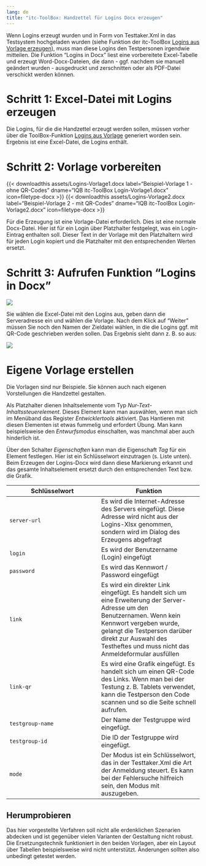 ```yaml
---
lang: de
title: "itc-ToolBox: Handzettel für Logins Docx erzeugen"
---
```


Wenn Logins erzeugt wurden und in Form von Testtaker.Xml in das Testsystem hochgeladen wurden (siehe Funktion der itc-ToolBox [Logins aus Vorlage erzeugen](logins-generate.qmd)), muss man diese Logins den Testpersonen irgendwie mitteilen. Die Funktion "Logins in Docx" liest eine vorbereitete Excel-Tabelle und erzeugt Word-Docx-Dateien, die dann - ggf. nachdem sie manuell geändert wurden - ausgedruckt und zerschnitten oder als PDF-Datei verschickt werden können.

# Schritt 1: Excel-Datei mit Logins erzeugen

Die Logins, für die die Handzettel erzeugt werden sollen, müssen vorher über die ToolBox-Funktion [Logins aus Vorlage](logins-generate.qmd) generiert worden sein. Ergebnis ist eine Excel-Datei, die Logins enthält.

# Schritt 2: Vorlage vorbereiten

{{< downloadthis assets/Logins-Vorlage1.docx label="Beispiel-Vorlage 1 - ohne QR-Codes" dname="IQB itc-ToolBox Login-Vorlage1.docx" icon=filetype-docx >}}
{{< downloadthis assets/Logins-Vorlage2.docx label="Beispiel-Vorlage 2 - mit QR-Codes" dname="IQB itc-ToolBox Login-Vorlage2.docx" icon=filetype-docx >}}

Für die Erzeugung ist eine Vorlage-Datei erforderlich. Dies ist eine normale Docx-Datei. Hier ist für ein Login über Platzhalter festgelegt, was ein Login-Eintrag enthalten soll. Dieser Text in der Vorlage mit den Platzhaltern wird für jeden Login kopiert und die Platzhalter mit den entsprechenden Werten ersetzt.

# Schritt 3: Aufrufen Funktion "Logins in Docx"

![](assets/generate-logins-2.jpg)

Sie wählen die Excel-Datei mit den Logins aus, geben dann die Serveradresse ein und wählen die Vorlage. Nach dem Klick auf "Weiter" müssen Sie noch den Namen der Zieldatei wählen, in die die Logins ggf. mit QR-Code geschrieben werden sollen. Das Ergebnis sieht dann z. B. so aus:

![](assets/generate-logins-3.jpg){.border}

# Eigene Vorlage erstellen

Die Vorlagen sind nur Beispiele. Sie können auch nach eigenen Vorstellungen die Handzettel gestalten.

Als Platzhalter dienen Inhaltselemente vom Typ *Nur-Text-Inhaltssteuerelement*. Dieses Element kann man auswählen, wenn man sich im Menüband das Register *Entwicklertools* aktiviert. Das Hantieren mit diesen Elementen ist etwas fummelig und erfordert Übung. Man kann beispielsweise den *Entwurfsmodus* einschalten, was manchmal aber auch hinderlich ist.

Über den Schalter *Eigenschaften* kann man die Eigenschaft *Tag* für ein Element festlegen. Hier ist ein Schlüsselwort einzutragen (s. Liste unten). Beim Erzeugen der Logins-Docx wird dann diese Markierung erkannt und das gesamte Inhaltselement ersetzt durch den entsprechenden Text bzw. die Grafik.

| Schlüsselwort | Funktion |
| -------- | --------- |
| `server-url` | Es wird die Internet-Adresse des Servers eingefügt. Diese Adresse wird nicht aus der Logins-Xlsx genommen, sondern wird im Dialog des Erzeugens abgefragt |
| `login` | Es wird der Benutzername (Login) eingefügt |
| `password` | Es wird das Kennwort / Password eingefügt |
| `link` | Es wird ein direkter Link eingefügt. Es handelt sich um eine Erweiterung der Server-Adresse um den Benutzernamen. Wenn kein Kennwort vergeben wurde, gelangt die Testperson darüber direkt zur Auswahl des Testheftes und muss nicht das Anmeldeformular ausfüllen |
| `link-qr` | Es wird eine Grafik eingefügt. Es handelt sich um einen QR-Code des Links. Wenn man bei der Testung z. B. Tablets verwendet, kann die Testperson den Code scannen und so die Seite schnell aufrufen. |
| `testgroup-name` | Der Name der Testgruppe wird eingefügt. |
| `testgroup-id` | Die ID der Testgruppe wird eingefügt. |
| `mode` | Der Modus ist ein Schlüsselwort, das in der Testtaker.Xml die Art der Anmeldung steuert. Es kann bei der Fehlersuche hilfreich sein, den Modus mit auszugeben. |


::: {.callout-tip}
## Herumprobieren

Das hier vorgestellte Verfahren soll nicht alle erdenklichen Szenarien abdecken und ist gegenüber vielen Varianten der Gestaltung nicht robust. Die Ersetzungstechnik funktioniert in den beiden Vorlagen, aber ein Layout über Tabellen beispielsweise wird nicht unterstützt. Änderungen sollten also unbedingt getestet werden.
:::
